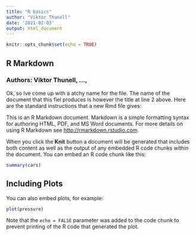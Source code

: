 ```yaml
---
title: "R basics"
author: "Viktor Thunell"
date: '2021-02-03'
output: html_document
---
```


```r
knitr::opts_chunk$set(echo = TRUE)
```

## R Markdown

### Authors: Viktor Thunell, ..., 

Ok, so Ive come up with a atchy name for the file. The name of the document that this fiel produces is however the title at line 2 above. Here are the standard instructions that a new Rmd file gives:

This is an R Markdown document. Markdown is a simple formatting syntax for authoring HTML, PDF, and MS Word documents. For more details on using R Markdown see <http://rmarkdown.rstudio.com>.

When you click the **Knit** button a document will be generated that includes both content as well as the output of any embedded R code chunks within the document. You can embed an R code chunk like this:

```r
summary(cars)
```

## Including Plots

You can also embed plots, for example:

```r
plot(pressure)
```

Note that the `echo = FALSE` parameter was added to the code chunk to prevent printing of the R code that generated the plot.

